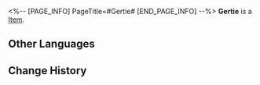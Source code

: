 <%-- [PAGE_INFO]
PageTitle=#Gertie#
[END_PAGE_INFO] --%>
{{Item Infobox
|id          = 250132
|image       = Item Gertie.png{{subst:void|<!--$UPLOAD:<<SpriteOutput/AvatarShopIcon/NPC/11218.png>-<Item Gertie.png>-<Item Icons>>-->}}
|type        = 
|invCategory = 
|rarity      = 3
|effect      = 
|description = 
}}
'''Gertie''' is a [[Item]].

==Other Languages==
{{Other Languages
|en   = Gertie
|zhs  = 歌蒂
|zht  = 歌蒂
|ja   = ゴーディー
|ko   = 거티
|es   = Gertie
|fr   = Gertie
|ru   = Герти
|th   = Gertie
|vi   = Gertie
|de   = Gertie
|id   = Gertie
|pt   = Gertie
}}

==Change History==
{{Change History|1.1}}